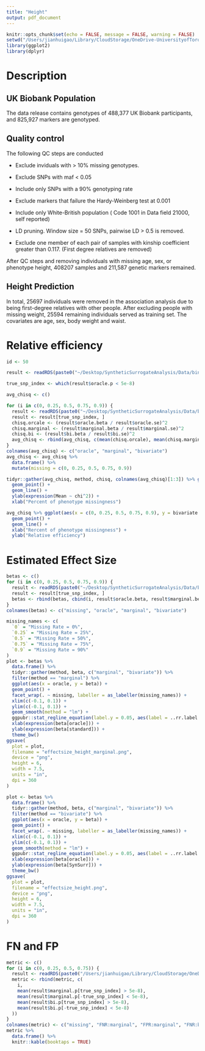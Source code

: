 ```yaml
---
title: "Height"
output: pdf_document
---
```


```r
knitr::opts_chunk$set(echo = FALSE, message = FALSE, warning = FALSE)
setwd("/Users/jianhuigao/Library/CloudStorage/OneDrive-UniversityofToronto/EHR_research/SyntheticSurrogateAnalysis/Data/")
library(ggplot2)
library(dplyr)
```

# Description
## UK Biobank Population

The data release contains genotypes of 488,377 UK Biobank participants, and 825,927 markers are genotyped.

## Quality control

The following QC steps are conducted

-   Exclude inviduals with \> 10% missing genotypes.

-   Exclude SNPs with maf \< 0.05

-   Include only SNPs with a 90% genotyping rate

-   Exclude markers that failure the Hardy-Weinberg test at 0.001

-   Include only White-British population ( Code 1001 in Data field 21000, self reported)

-   LD pruning. Window size = 50 SNPs, pairwise LD \> 0.5 is removed.

-   Exclude one member of each pair of samples with kinship coefficient greater than 0.117. (First degree relatives are removed)

After QC steps and removing individuals with missing age, sex, or phenotype height, 408207 samples and 211,587 genetic markers remained.

## Height Prediction
In total, 25697 individuals were removed in the association analysis due to being first-degree relatives with other people. After excluding people with missing weight, 25594 remaining individuals served as training set. The covariates are age, sex, body weight and waist. 

# Relative efficiency
```r
id <- 50

result <- readRDS(paste0("~/Desktop/SyntheticSurrogateAnalysis/Data/binormal_field=", id, "_nmissing=", 0, ".rds"))

true_snp_index <- which(result$oracle.p < 5e-8)

avg_chisq <- c()

for (i in c(0, 0.25, 0.5, 0.75, 0.9)) {
  result <- readRDS(paste0("~/Desktop/SyntheticSurrogateAnalysis/Data/binormal_field=", id, "_nmissing=", i, ".rds"))
  result <- result[true_snp_index, ]
  chisq.orcale <- (result$oracle.beta / result$oracle.se)^2
  chisq.marginal <- (result$marginal.beta / result$marginal.se)^2
  chisq.bi <- (result$bi.beta / result$bi.se)^2
  avg_chisq <- rbind(avg_chisq, c(mean(chisq.orcale), mean(chisq.marginal), mean(chisq.bi)))
}
colnames(avg_chisq) <- c("oracle", "marginal", "bivariate")
avg_chisq <- avg_chisq %>%
  data.frame() %>%
  mutate(missing = c(0, 0.25, 0.5, 0.75, 0.9))

tidyr::gather(avg_chisq, method, chisq, colnames(avg_chisq)[1:3]) %>% ggplot(aes(x = missing, y = chisq, group = method, color = method)) +
  geom_point() +
  geom_line() +
  ylab(expression(Mean ~ chi^2)) +
  xlab("Percent of phenotype missingness")

avg_chisq %>% ggplot(aes(x = c(0, 0.25, 0.5, 0.75, 0.9), y = bivariate / marginal)) +
  geom_point() +
  geom_line() +
  xlab("Rercent of phenotype missingness") +
  ylab("Relative efficiency")
```

# Estimated Effect Size
```r
betas <- c()
for (i in c(0, 0.25, 0.5, 0.75, 0.9)) {
  result <- readRDS(paste0("~/Desktop/SyntheticSurrogateAnalysis/Data/binormal_field=", id, "_nmissing=", i, ".rds"))
  result <- result[true_snp_index, ]
  betas <- rbind(betas, cbind(i, result$oracle.beta, result$marginal.beta, result$bi.beta))
}
colnames(betas) <- c("missing", "oracle", "marginal", "bivariate")

missing_names <- c(
  `0` = "Missing Rate = 0%",
  `0.25` = "Missing Rate = 25%",
  `0.5` = "Missing Rate = 50%",
  `0.75` = "Missing Rate = 75%",
  `0.9` = "Missing Rate = 90%"
)
plot <- betas %>%
  data.frame() %>%
  tidyr::gather(method, beta, c("marginal", "bivariate")) %>%
  filter(method == "marginal") %>%
  ggplot(aes(x = oracle, y = beta)) +
  geom_point() +
  facet_wrap(. ~ missing, labeller = as_labeller(missing_names)) +
  xlim(c(-0.1, 0.1)) +
  ylim(c(-0.1, 0.1)) +
  geom_smooth(method = "lm") +
  ggpubr::stat_regline_equation(label.y = 0.05, aes(label = ..rr.label..)) +
  xlab(expression(beta[oracle])) +
  ylab(expression(beta[standard])) +
  theme_bw()
ggsave(
  plot = plot,
  filename = "effectsize_height_marginal.png",
  device = "png",
  height = 6,
  width = 7.5,
  units = "in",
  dpi = 360
)

plot <- betas %>%
  data.frame() %>%
  tidyr::gather(method, beta, c("marginal", "bivariate")) %>%
  filter(method == "bivariate") %>%
  ggplot(aes(x = oracle, y = beta)) +
  geom_point() +
  facet_wrap(. ~ missing, labeller = as_labeller(missing_names)) +
  xlim(c(-0.1, 0.1)) +
  ylim(c(-0.1, 0.1)) +
  geom_smooth(method = "lm") +
  ggpubr::stat_regline_equation(label.y = 0.05, aes(label = ..rr.label..)) +
  xlab(expression(beta[oracle])) +
  ylab(expression(beta[SynSurr])) +
  theme_bw()
ggsave(
  plot = plot,
  filename = "effectsize_height.png",
  device = "png",
  height = 6,
  width = 7.5,
  units = "in",
  dpi = 360
)
```

# FN and FP
```r
metric <- c()
for (i in c(0, 0.25, 0.5, 0.75)) {
  result <- readRDS(paste0("/Users/jianhuigao/Library/CloudStorage/OneDrive-UniversityofToronto/EHR_research/SyntheticSurrogateAnalysis/Data/binormal_field=", id, "_nmissing=", i, ".rds"))
  metric <- rbind(metric, c(
    i,
    mean(result$marginal.p[true_snp_index] > 5e-8),
    mean(result$marginal.p[-true_snp_index] < 5e-8),
    mean(result$bi.p[true_snp_index] > 5e-8),
    mean(result$bi.p[-true_snp_index] < 5e-8)
  ))
}
colnames(metric) <- c("missing", "FNR:marginal", "FPR:marginal", "FNR:binormal", "FPR:binormal")
metric %>%
  data.frame() %>%
  knitr::kable(booktaps = TRUE)
```
